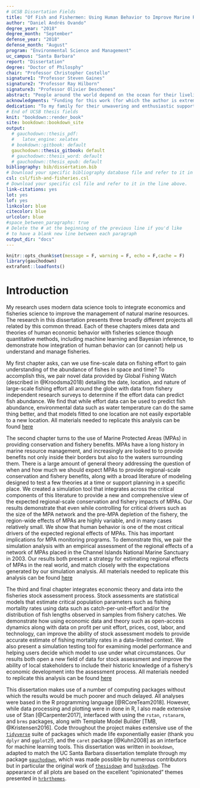 ```yaml
---
# UCSB Dissertation Fields
title: "Of Fish and Fishermen: Using Human Behavior to Improve Marine Resource Management"
author: "Daniel Andrés Ovando"
degree_year: "2018"
degree_month: "September"
defense_year: "2018"
defense_month: "August"
program: "Environmental Science and Management"
uc_campus: "Santa Barbara"
report: "Dissertation"
degree: "Doctor of Philosphy"
chair: "Professor Christopher Costello"
signature1: "Professor Steven Gaines"
signature2: "Professor Ray Hilborn"
signature3: "Professor Olivier Deschenes"
abstract: "People around the world depend on the ocean for their livelihoods and cultural identity. Properly done, marine resource management can help communities balance their extractive needs with the importance of maintaining healthy ecosystems. But, limited data and understanding often inhibits our ability to effectively manage our interactions with the sea, threatening both food security and ecological integrity. My research uses simulation modeling and quantitative methods to demonstrate how integrating data and theories of human behavior with ecological information can improve our understanding and management of marine ecosystems. For my first project, I ask whether we can use satellite data on the behavior of fishermen to predict the abundance of fish, and find that the answer is “sometimes, but…”. My next line of research shows that the region-wide conservation and fishery effects of Marine Protected Areas may be smaller, more variable, and harder to detect than we thought, and demonstrate an empirical approach for estimating these regional MPA effects in the Channel Islands National Marine Sanctuary. Lastly, I present a novel approach for using local historic economic information, together with biological data, to improve the ability of communities to estimate the health of their fishery."
acknowledgments: "Funding for this work (for which the author is extremely grateful) was provided by the Daniel and Dianne Vapnek Fisheries Management Fellowship, and the National Marine Fisheries Service Sea Grant Population and Ecosystem Dynamics Fellowship. Along with my dissertation committee, these projects benefited from specific support by my Sea Grant advisor Dr. Jason Cope, Dr. Jenn Caselle, Dr. Merril Rudd, Dr. Jim Thorson, Dr. Cody Szuwalski, Dr. Darcy Bradley, Owen Liu, and Juan Mayorga. Huge thanks to the community at the Sustainable Fisheries Group for their support and help over the years."
dedication: "To my family for their unwavering and enthusiastic support of an unconventional career, and to Dave Tanner, for teaching me the fun of chasing your limits"
# End of UCSB thesis fields
knit: "bookdown::render_book"
site: bookdown::bookdown_site
output: 
  # gauchodown::thesis_pdf:
  #   latex_engine: xelatex
  # bookdown::gitbook: default
  gauchodown::thesis_gitbook: default
  # gauchodown::thesis_word: default
  # gauchodown::thesis_epub: default
bibliography: bib/dissertation.bib
# Download your specific bibliography database file and refer to it in the line above.
csl: csl/fish-and-fisheries.csl
# Download your specific csl file and refer to it in the line above.
link-citations: yes
lot: yes
lof: yes
linkcolor: blue
citecolor: blue
urlcolor: blue
#space_between_paragraphs: true
# Delete the # at the beginning of the previous line if you'd like
# to have a blank new line between each paragraph
output_dir: "docs"
---
```


```r
knitr::opts_chunk$set(message = F, warning = F, echo = F,cache = F)
library(gauchodown)
extrafont::loadfonts()
```

<!-- The {.unnumbered} option here means that the introduction will be "Chapter 0." You can also use {-} for no numbers on chapters. -->

# Introduction {.unnumbered}

My research uses modern data science tools to integrate economics and fisheries science to improve the management of natural marine resources. The research in this dissertation presents three broadly different projects all related by this common thread. Each of these chapters mixes data and theories of human economic behavior with fisheries science though quantitative methods, including machine learning and Bayesian inference, to demonstrate how integration of human behavior can (or cannot) help us understand and manage fisheries. 

My first chapter asks, can we use fine-scale data on fishing effort to gain understanding of the abundance of fishes in space and time? To accomplish this, we pair novel data provided by Global Fishing Watch (described in @Kroodsma2018) detailing the date, location, and nature of large-scale fishing effort all around the globe with data from fishery independent research surveys to determine if the effort data can predict fish abundance. We find that while effort data can be used to predict fish abundance, environmental data such as water temperature can do the same thing better, and that models fitted to one location are not easily exportable to a new location. All materials needed to replicate this analysis can be found [here](https://github.com/DanOvando/skynet)

The second chapter turns to the use of Marine Protected Areas (MPAs) in providing conservation and fishery benefits. MPAs have a long history in marine resource management, and increasingly are looked to to provide benefits not only inside their borders but also to the waters surrounding them. There is a large amount of general theory addressing the question of when and how much we should expect MPAs to provide regional-scale conservation and fishery benefits, along with a broad literature of modeling designed to test a few theories at a time or support planning in a specific place. We created a simulation tool that integrates across the critical components of this literature to provide a new and comprehensive view of the expected regional-scale conservation and fishery impacts of MPAs. Our results demonstrate that even while controlling for critical drivers such as the size of the MPA network and the pre-MPA depletion of the fishery, the region-wide effects of MPAs are highly variable, and in many cases relatively small. We show that human behavior is one of the most critical drivers of the expected regional effects of MPAs. This has important implications for MPA monitoring programs. To demonstrate this, we pair the simulation analysis with an empirical assessment of the regional effects of a network of MPAs placed in the Channel Islands National Marine Sanctuary in 2003. Our results both present a strategy for estimating regional effects of MPAs in the real world, and match closely with the expectations generated by our simulation analysis. All materials needed to replicate this analysis can be found [here](https://github.com/DanOvando/zissou)

The third and final chapter integrates economic theory and data into the fisheries stock assessment process. Stock assessments are statistical models that estimate critical population parameters such as fishing mortality rates using data such as catch-per-unit-effort and/or the distribution of fish lengths observed in samples from fishery catches. We demonstrate how using economic data and theory such as open-access dynamics along with data on profit per unit effort, prices, cost, labor, and technology, can improve the ability of stock assessment models to provide accurate estimate of fishing mortality rates in a data-limited context. We also present a simulation testing tool for examining model performance and helping users decide which model to use under what circumstances. Our results both open a new field of data for stock assessment and improve the ability of local stakeholders to include their historic knowledge of a fishery's economic development into the assessment process. All materials needed to replicate this analysis can be found [here](https://github.com/DanOvando/scrooge)

This dissertation makes use of a number of computing packages without which the results would be much poorer and much delayed. All analyses were based in the R programming language [@RCoreTeam2018]. However, while data processing and plotting were in done in R, I also made extensive use of Stan [@Carpenter2017], interfaced with using the `rstan`, `rstanarm`, and `brms` packages, along with Template Model Builder [TMB, @Kristensen2016]. Code throughout the project makes extensive use of the [`tidyverse`](https://www.tidyverse.org/) suite of packages which made life exponentially easier (thank you `dplyr` and `ggplot2`!), and the `caret` package [@Kuhn2008] as an interface for machine learning tools. This dissertation was written in `bookdown`, adapted to match the UC Santa Barbara dissertation template through my package [`gauchodown`](https://github.com/DanOvando/gauchodown), which was made possible by numerous contributors but in particular the original work of [`thesisdown`](https://github.com/ismayc/thesisdown) and [`huskydown`](https://github.com/benmarwick/huskydown). The appearance of all plots are based on the excellent "opinionated" themes presented in [`hrbrthemes`](https://github.com/hrbrmstr/hrbrthemes). 



